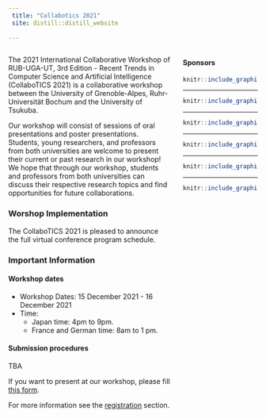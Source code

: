 ```yaml
---
 title: "Collabotics 2021"
 site: distill::distill_website
 
---
```


<div style="width: 30%; float: right;">

#### Sponsors

```r
knitr::include_graphics("imgs/ut2.png")
```

-----

```r
knitr::include_graphics("imgs/uga2.png")
```

-----


```r
knitr::include_graphics("imgs/rub.png")
```

-----

```r
knitr::include_graphics("imgs/cnrs.png")
```

-----


```r
knitr::include_graphics("imgs/region.png")
```

-----


```r
knitr::include_graphics("imgs/c_air.png")
```


</div>


 
<div style="width: 65%; float: left;">


The 2021 International Collaborative Workshop of RUB-UGA-UT, 3rd Edition - Recent Trends in Computer Science and Artificial Intelligence (CollaboTICS 2021) is a collaborative workshop between the University of Grenoble-Alpes, Ruhr-Universität Bochum and the University of Tsukuba.

Our workshop will consist of sessions of oral presentations and poster presentations. Students, young researchers, and professors from both universities are welcome to present their current or past research in our workshop! We hope that through our workshop, students and professors from both universities can discuss their respective research topics and find opportunities for future collaborations.

<!-- The main goal is to to accelerate the future preparation for Double -->
<!-- Degree Program (DDP) between the University of Tsukuba and Univeristy of Grenoble-Alpes and to enhance the internationality and independence of mind of students of both universities.   -->


### Worshop Implementation

The CollaboTICS 2021 is pleased to announce the full virtual conference program schedule.

### Important Information

#### Workshop dates

- Workshop Dates: 15 December 2021 - 16 December 2021
- Time: 
  - Japan time: 4pm to 9pm.
  - France and German time: 8am to 1 pm. 

#### Submission procedures

TBA

If you want to present at our workshop, please fill [this form](https://forms.gle/Tp8p1oDUEjfK3VSn6).

For more information see the [registration](https://collabotics2021.github.io/registration) section.

</div>

